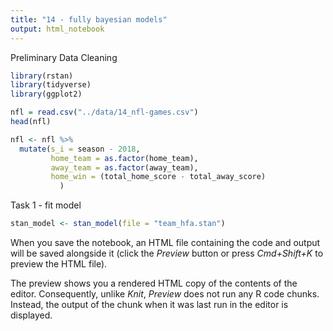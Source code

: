 ```yaml
---
title: "14 - fully bayesian models"
output: html_notebook
---
```


Preliminary Data Cleaning

```r

library(rstan)
library(tidyverse)
library(ggplot2)

nfl = read.csv("../data/14_nfl-games.csv")
head(nfl)

nfl <- nfl %>% 
  mutate(s_i = season - 2018,
         home_team = as.factor(home_team),
         away_team = as.factor(away_team),
         home_win = (total_home_score - total_away_score)
           )
```

Task 1 - fit model

```r
stan_model <- stan_model(file = "team_hfa.stan")
```


When you save the notebook, an HTML file containing the code and output will be saved alongside it (click the *Preview* button or press *Cmd+Shift+K* to preview the HTML file). 

The preview shows you a rendered HTML copy of the contents of the editor. Consequently, unlike *Knit*, *Preview* does not run any R code chunks. Instead, the output of the chunk when it was last run in the editor is displayed.

